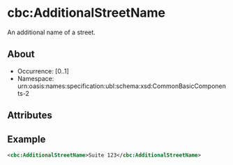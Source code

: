# cbc:AdditionalStreetName

An additional name of a street.

## About

- Occurrence: [0..1]
- Namespace: urn:oasis:names:specification:ubl:schema:xsd:CommonBasicComponents-2

## Attributes

## Example

```xml
<cbc:AdditionalStreetName>Suite 123</cbc:AdditionalStreetName>

